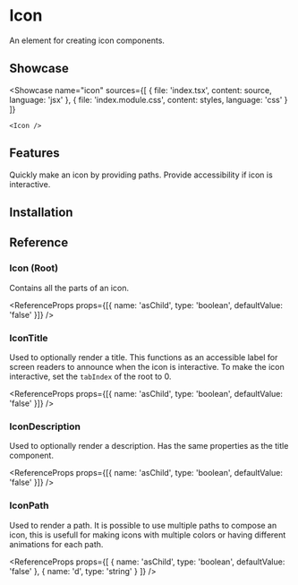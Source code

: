 
# Icon

An element for creating icon components.

## Showcase

<Showcase
	name="icon"
	sources={[
		{ file: 'index.tsx', content: source, language: 'jsx' },
		{ file: 'index.module.css', content: styles, language: 'css' }
	]}
>
	<Icon />
</Showcase>

## Features

<Features>
	<Feature>Quickly make an icon by providing paths.</Feature>
	<Feature>Provide accessibility if icon is interactive.</Feature>
</Features>

## Installation

<Installation name="avatar" />

## Reference

### Icon (Root)

Contains all the parts of an icon.

<ReferenceProps
	props={[{ name: 'asChild', type: 'boolean', defaultValue: 'false' }]}
/>

### IconTitle

Used to optionally render a title. This functions as an accessible label for screen readers to announce when the icon is interactive. To make the icon interactive, set the `tabIndex` of the root to 0.

<ReferenceProps
	props={[{ name: 'asChild', type: 'boolean', defaultValue: 'false' }]}
/>

### IconDescription

Used to optionally render a description. Has the same properties as the title component.

<ReferenceProps
	props={[{ name: 'asChild', type: 'boolean', defaultValue: 'false' }]}
/>

### IconPath

Used to render a path. It is possible to use multiple paths to compose an icon, this is usefull for making icons with multiple colors or having different animations for each path.

<ReferenceProps
	props={[
		{ name: 'asChild', type: 'boolean', defaultValue: 'false' },
		{ name: 'd', type: 'string' }
	]}
/>

